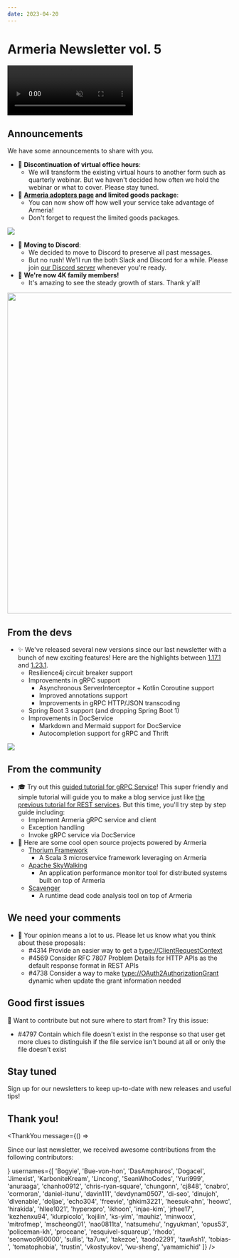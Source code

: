 ```yaml
---
date: 2023-04-20
---
```


# Armeria Newsletter vol. 5

<video class="hideOnReducedMotion" src="../../images/armeria.m4v" preload="none" autoplay muted loop style="width: 282px; height: 112px;">
  <img src="../../images/armeria.gif" loading="lazy" width="282" height="112" />
</video>

## Announcements

<div class="noBullet">

We have some announcements to share with you.

- 📢 **Discontinuation of virtual office hours**:
  - We will transform the existing virtual hours to another form such as quarterly webinar. But we haven't decided how often we hold the webinar or what to cover. Please stay tuned.
- 🙌 **[Armeria adopters page](https://github.com/line/armeria/discussions/4626) and limited goods package**:
  - You can now show off how well your service take advantage of Armeria!
  - Don't forget to request the limited goods packages.

![](../../images/limited_package.jpg)

- 🚛 **Moving to Discord**:
  - We decided to move to Discord to preserve all past messages.
  - But no rush! We'll run the both Slack and Discord for a while. Please join [our Discord server](/s/discord) whenever you're ready.
- 🌟 **We're now 4K family members!**
  - It's amazing to see the steady growth of stars. Thank y'all!

<img src="../../images/star-history-20230420.svg" width="720" />

</div>

## From the devs

<div class="noBullet">

- ✨ We've released several new versions since our last newsletter with a bunch of new exciting features! Here are the highlights between [1.17.1](/release-notes/1.17.1) and [1.23.1](/release-notes/1.23.1).
  - Resilience4j circuit breaker support
  - Improvements in gRPC support
    - Asynchronous ServerInterceptor + Kotlin Coroutine support
    - Improved annotations support
    - Improvements in gRPC HTTP/JSON transcoding
  - Spring Boot 3 support (and dropping Spring Boot 1)
  - Improvements in DocService
    - Markdown and Mermaid support for DocService
    - Autocompletion support for gRPC and Thrift

![](../../images/autocomplete-docservice.gif)

</div>

## From the community

<div class="noBullet">

- 🎓 Try out this [guided tutorial for gRPC Service](/tutorials/grpc/blog)! This super friendly and simple tutorial will guide you to make a blog service just like [the previous tutorial for REST services](/tutorials/rest/blog). But this time, you'll try step by step guide including:
  - Implement Armeria gRPC service and client
  - Exception handling
  - Invoke gRPC service via DocService
- 🔋 Here are some cool open source projects powered by Armeria
  - [Thorium Framework](https://github.com/line/armeria/discussions/4626#discussioncomment-4668166)
    - A Scala 3 microservice framework leveraging on Armeria
  - [Apache SkyWalking](https://github.com/line/armeria/discussions/4626#discussioncomment-4863434)
    - An application performance monitor tool for distributed systems built on top of Armeria
  - [Scavenger](https://github.com/naver/scavenger)
    - A runtime dead code analysis tool on top of Armeria

</div>

## We need your comments

<div class="noBullet">

- 🤔 Your opinion means a lot to us. Please let us know what you think about these proposals:
  - #4314 Provide an easier way to get a <type://ClientRequestContext>
  - #4569 Consider RFC 7807 Problem Details for HTTP APIs as the default response format in REST APIs
  - #4738 Consider a way to make <type://OAuth2AuthorizationGrant> dynamic when update the grant information needed

</div>

## Good first issues

<div class="noBullet">

🔰 Want to contribute but not sure where to start from? Try this issue:
  - #4797 Contain which file doesn't exist in the response so that user get more clues to distinguish if the file service isn't bound at all or only the file doesn't exist

</div>

## Stay tuned

Sign up for our newsletters to keep up-to-date with new releases and useful tips!

<div style="max-width: 320px; margin-top: 0.5rem;">
  <Mailchimp />
</div>

## Thank you!

<ThankYou
  message={() => <p>Since our last newsletter, we received awesome contributions from the following contributors:</p>}
  usernames={[
    'Bogyie',
    'Bue-von-hon',
    'DasAmpharos',
    'Dogacel',
    'Jimexist',
    'KarboniteKream',
    'Lincong',
    'SeanWhoCodes',
    'Yuri999',
    'anuraaga',
    'chanho0912',
    'chris-ryan-square',
    'chungonn',
    'cj848',
    'cnabro',
    'cormoran',
    'daniel-itunu',
    'davin111',
    'devdynam0507',
    'di-seo',
    'dinujoh',
    'dlvenable',
    'doljae',
    'echo304',
    'freevie',
    'ghkim3221',
    'heesuk-ahn',
    'heowc',
    'hirakida',
    'hllee1021',
    'hyperxpro',
    'ikhoon',
    'injae-kim',
    'jrhee17',
    'kezhenxu94',
    'klurpicolo',
    'kojilin',
    'ks-yim',
    'mauhiz',
    'minwoox',
    'mitrofmep',
    'mscheong01',
    'nao0811ta',
    'natsumehu',
    'ngyukman',
    'opus53',
    'policeman-kh',
    'proceane',
    'resquivel-squareup',
    'rhodo',
    'seonwoo960000',
    'sullis',
    'ta7uw',
    'takezoe',
    'taodo2291',
    'tawAsh1',
    'tobias-',
    'tomatophobia',
    'trustin',
    'vkostyukov',
    'wu-sheng',
    'yamamichid'
  ]}
/>
